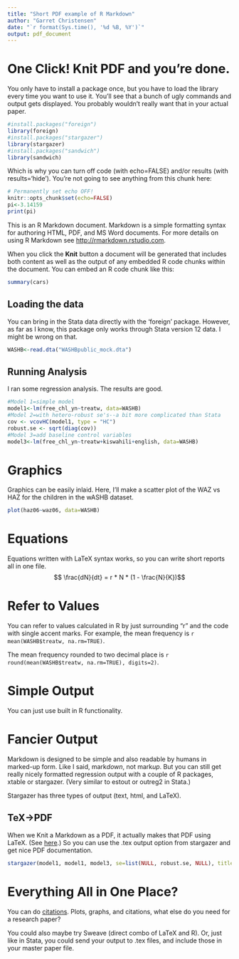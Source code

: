 ```yaml
---
title: "Short PDF example of R Markdown"
author: "Garret Christensen"
date: "`r format(Sys.time(), '%d %B, %Y')`"
output: pdf_document
---
```


One Click! Knit PDF and you're done.
===============================================================
You only have to install a package once, but you have to load the library every time you want to use it. You'll see that a bunch of ugly commands and output gets displayed. You probably wouldn't really want that in your actual paper.

```r
#install.packages("foreign")
library(foreign)
#install.packages("stargazer")
library(stargazer)
#install.packages("sandwich")
library(sandwich)

```

Which is why you can turn off code (with echo=FALSE) and/or results (with results='hide'). You're not going to see anything from this chunk here: 

<!-- Note that since Markdown (and R Markdown) is related to HTML, you can put comments in the non-code part of the doc with HTML comment syntax. --> 
```r
# Permanently set echo OFF!
knitr::opts_chunk$set(echo=FALSE)
pi<-3.14159
print(pi)
```

This is an R Markdown document. Markdown is a simple formatting syntax for authoring HTML, PDF, and MS Word documents. For more details on using R Markdown see <http://rmarkdown.rstudio.com>.

When you click the **Knit** button a document will be generated that includes both content as well as the output of any embedded R code chunks within the document. You can embed an R code chunk like this:

```r
summary(cars)
```

Loading the data
----------------
You can bring in the Stata data directly with the 'foreign' package. However, as far as I know, this package only works through Stata version 12 data. I might be wrong on that.

```r
WASHB<-read.dta("WASHBpublic_mock.dta")
```

Running Analysis
-----------------
I ran some regression analysis. The results are good.
```r
#Model 1=simple model
model1<-lm(free_chl_yn~treatw, data=WASHB)
#Model 2=with hetero-robust se's--a bit more complicated than Stata
cov <- vcovHC(model1, type = "HC")
robust.se <- sqrt(diag(cov))
#Model 3=add baseline control variables
model3<-lm(free_chl_yn~treatw+kiswahili+english, data=WASHB)
```

Graphics
========
Graphics can be easily inlaid.
Here, I'll make a scatter plot of the WAZ vs HAZ for the children in the wASHB dataset.

```r
plot(haz06~waz06, data=WASHB)
```

Equations
==========
Equations written with LaTeX syntax works, so you can write short reports all in one file.
$$ \frac{dN}{dt} = r * N * (1 - \frac{N}{K})$$

Refer to Values
===============
You can refer to values calculated in R by just surrounding "r" and the code with single accent marks. 
For example, the mean frequency is `r mean(WASHB$treatw, na.rm=TRUE)`.

The mean frequency rounded to two decimal place is `r round(mean(WASHB$treatw, na.rm=TRUE), digits=2)`.

Simple Output
==============
You can just use built in R functionality.

<!--
```r
summary(model1)
# That's a code chunk comment
summary(model3)
```
-->

Fancier Output
==============
Markdown is designed to be simple and also readable by humans in marked-up form. Like I said, mark*down*, not mark*up*. But you can still get really nicely formatted regression output with a couple of R packages, xtable or stargazer. (Very similar to estout or outreg2 in Stata.)

Stargazer has three types of output (text, html, and LaTeX). 

TeX->PDF
---------------
When we Knit a Markdown as a PDF, it actually makes that PDF using LaTeX. (See [here](http://rmarkdown.rstudio.com/pdf_document_format.html).) So you can use the .tex output option from stargazer and get nice PDF documentation.

```r
stargazer(model1, model1, model3, se=list(NULL, robust.se, NULL), title="Made Automatically in R", out="outputR.tex", header=FALSE)
```


Everything All in One Place?
=====================
You can do [citations](http://rmarkdown.rstudio.com/authoring_bibliographies_and_citations.html). Plots, graphs, and citations, what else do you need for a research paper?

You could also maybe try Sweave (direct combo of LaTeX and R). Or, just like in Stata, you could send your output to .tex files, and include those in your master paper file.
